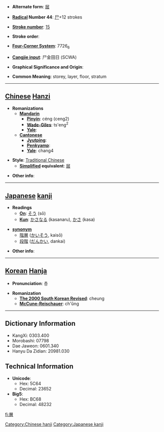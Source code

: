 * '''Alternate form''': [[层]]

* '''[[Wiktionary:Chinese radical index| Radical]] Number 44''': [[Wiktionary:Chinese radical index 尸|尸]]+12 strokes

* '''[[Wiktionary:Chinese total strokes index|Stroke number]]''': [[Wiktionary:Chinese total strokes index 15|15]]

* '''Stroke order''': 

* '''[[Wiktionary:Chinese four corner index|Four-Corner System]]''': 7726<sub>6</sub>

* '''[[Wiktionary:Chinese Cangjie index|Cangjie input]]''': 尸金田日 (SCWA)

* '''Graphical Significance and Origin''': 

* '''Common Meaning''': storey, layer, floor, stratum

----

== [[Chinese]] [[Hanzi]] ==

* '''Romanizations'''
** '''[[Mandarin]]'''
*** '''[[Pinyin]]''': céng (ceng2)
*** '''[[Wade-Giles]]''': ts'eng<sup>2</sup>
*** '''[[Yale]]''': 
** '''[[Cantonese]]'''
*** '''[[Jyutping]]''':
*** '''[[Penkyamp]]''': 
*** '''[[Yale]]''': chang4

* '''Style''': [[Traditional Chinese]] 
** '''[[Simplified Chinese|Simplified]] equivalent''': [[层]]

* '''Other info''': 

----

== [[Japanese]] [[kanji]] ==

* '''Readings'''
** '''[[On]]''': [[そう]] (sō)
** '''[[Kun]]''': [[かさなる]] (kasanaru), [[かさ]] (kasa)

* '''[[synonym]]'''
** [[階層]] ([[かいそう]], kaisō)
** [[段階]] ([[だんかい]], dankai)

* '''Other info''':  

----

== [[Korean]] [[Hanja]] ==

* '''Pronunciation''': 층

* '''Romanization'''
** '''[[The 2000 South Korean Revised Romanization|The 2000 South Korean Revised]]''': cheung
** '''[[McCune-Reischauer]]''': ch'ŭng

----

== Dictionary Information ==

* KangXi: 0303.400
* Morobashi: 07798
* Dae Jaweon: 0601.340
* Hanyu Da Zidian: 20981.030

== Technical Information ==

* '''Unicode''':
** Hex: 5C64
** Decimal: 23652
* '''Big5''':
** Hex: BC68
** Decimal: 48232

[[fi:層]]

[[Category:Chinese hanji]]
[[Category:Japanese kanji]]